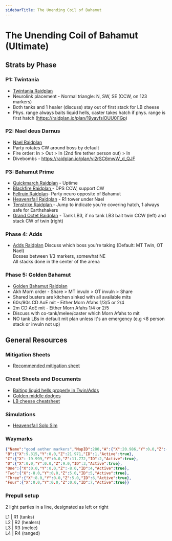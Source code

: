 ```yaml
---
sidebarTitle: The Unending Coil of Bahamut
---
```



# The Unending Coil of Bahamut (Ultimate)
## Strats by Phase
### P1: Twintania
- [Twintania Raidplan](https://raidplan.io/plan/9WEG4AEGVdru3hyF)
- Neurolink placement - Normal triangle: N, SW, SE (CCW, on 123 markers)  
- Both tanks and 1 healer (discuss) stay out of first stack for LB cheese  
- Phys. range always baits liquid hells, caster takes hatch if phys. range is first hatch (https://raidplan.io/plan/19yavfslOUU0l1Gp)  
### P2: Nael deus Darnus
- [Nael Raidplan](https://raidplan.io/plan/DpoJr4oE_kGz_gRU)
- Party rotates CW around boss by default  
- Fire order: In > Out > In (2nd fire tether person out) > In  
- Divebombs - https://raidplan.io/plan/vi2rSC6mwW_d_QJF  
### P3: Bahamut Prime
- [Quickmarch Raidplan](https://raidplan.io/plan/3zSKK0DXeJgCLadx) - Uptime
- [Blackfire Raidplan ](https://raidplan.io/plan/BJPnHRQMEsmOyapB) - DPS CCW, support CW
- [Fellruin Raidplan](https://raidplan.io/plan/-83d6AilbZGqba3j)- Party neuro opposite of Bahamut
- [Heavensfall Raidplan](https://raidplan.io/plan/NGpZ9S-3kiLsDzAY) - R1 tower under Nael
- [Tenstrike Raidplan ](https://raidplan.io/plan/2wu2LOy8wKhG29Tr) - Jump to indicate you're covering hatch, 1 always safe for Earthshakers
- [Grand Octet Raidplan](https://raidplan.io/plan/iunTUxGNwjAGF_7K) - Tank LB3, if no tank LB3 bait twin CCW (left) and stack CW of twin (right)
### Phase 4: Adds
- [Adds Raidplan](https://raidplan.io/plan/AMEhnLbUmlTb7ij3)
Discuss which boss you're taking (Default: MT Twin, OT Nael)  
Bosses between 1/3 markers, somewhat NE  
All stacks done in the center of the arena  
### Phase 5: Golden Bahamut
- [Golden Bahamut Raidplan](https://raidplan.io/plan/Y4WRFLhdHSQ7oLN_)
- Akh Morn order - Share > MT invuln > OT invuln > Share  
- Shared busters are kitchen sinked with all available mits  
- 60s/90s CD AoE mit - Either Morn Afahs 1/3/5 or 2/4  
- 2m CD AoE mit - Either Morn Afahs 1/4 or 2/5  
- Discuss with co-tank/melee/caster which Morn Afahs to mit  
- NO tank LBs in default mit plan unless it's an emergency (e.g \<8 person stack or invuln not up)
## General Resources
### Mitigation Sheets
- [Recommended mitigation sheet](https://tinyurl.com/ucobmitty)
### Cheat Sheets and Documents
- [Baiting liquid hells properly in Twin/Adds](https://youtu.be/9DDTla_pbL0)
- [Golden middle dodges](https://youtu.be/ZbrTfoIxRdE)
- [LB cheese cheatsheet](https://imgur.com/a/FNTZDGV)
### Simulations
- [Heavensfall Solo Sim](https://drive.google.com/file/d/1eNgGqA4VAPT0f3wwt37n2UHqrOF4kfuI/view)
### Waymarks
```json
{"Name":"good aether markers","MapID":280,"A":{"X":20.986,"Y":0.0,"Z":-11.02,"ID":0,"Active":true},
"B":{"X":9.315,"Y":0.0,"Z":21.971,"ID":1,"Active":true},
"C":{"X":-19.999,"Y":0.0,"Z":11.772,"ID":2,"Active":true},
"D":{"X":0.0,"Y":0.0,"Z":9.0,"ID":3,"Active":true},
"One":{"X":0.0,"Y":0.0,"Z":-8.0,"ID":4,"Active":true},
"Two":{"X":-8.0,"Y":0.0,"Z":5.0,"ID":5,"Active":true},
"Three":{"X":8.0,"Y":0.0,"Z":5.0,"ID":6,"Active":true},
"Four":{"X":0.0,"Y":0.0,"Z":0.0,"ID":7,"Active":true}}
```
### Prepull setup
2 light parties in a line, designated as left or right  
  
L1 | R1  (tanks)  
L2 | R2  (healers)  
L3 | R3  (melee)  
L4 | R4  (ranged)